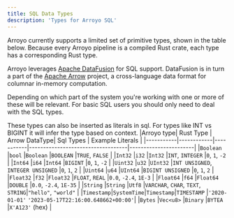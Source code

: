 ```yaml
---
title: SQL Data Types
description: 'Types for Arroyo SQL'
---
```

Arroyo currently supports a limited set of primitive types, shown in the table below.
Because every Arroyo pipeline is a compiled Rust crate, each type has a corresponding Rust type.

Arroyo leverages [Apache DataFusion](https://arrow.apache.org/datafusion/) for SQL support.
DataFusion is in turn a part of the [Apache Arrow](https://arrow.apache.org/) project,
a cross-language data format for columnar in-memory computation.

Depending on which part of the system you're working with one or more of these will be relevant.
For basic SQL users you should only need to deal with the SQL types.

These types can also be inserted as literals in sql.
For types like INT vs BIGINT it will infer the type based on context.
|Arroyo type| Rust Type | Arrow DataType| Sql Types                      | Example Literals      |
|-----------|------------|-----------|-----------------------------------|-----------------------|
|`Boolean`  |`bool`      |`Boolean`  |`BOOLEAN`                          |`TRUE`, `FALSE`        |
|`Int32`    |`i32`       |`Int32`    |`INT`, `INTEGER`                   |`0`, `1`, `-2`         |
|`Int64`    |`i64`       |`Int64`    |`BIGINT`                           |`0`, `1`, `-2`          |
|`Uint32`   |`u32`       |`UInt32`   |`INT UNSIGNED`, `INTEGER UNSIGNED` |`0`, `1`, `2`         |
|`Uint64`   |`u64`       |`UInt64`   |`BIGINT UNSIGNED`                  |`0`, `1`, `2`          |
|`Float32`  |`f32`       |`Float32`  |`FLOAT`, `REAL`                    |`0.0`, `-2.4`, `1E-3`  |
|`Float64`  |`f64`       |`Float64`  |`DOUBLE`                           |`0.0`, `-2.4`, `1E-35` |
|`String`   |`String`    |`Utf8`     |`VARCHAR`, `CHAR`, `TEXT`, `STRING`|`"hello"`, `"world"`   |
|`Timestamp`|`SystemTime`|`Timestamp`|`TIMESTAMP`                        |`'2020-01-01'` `'2023-05-17T22:16:00.648662+00:00'`|
|`Bytes`    |`Vec<u8>`   |`Binary`   |`BYTEA`                   |`X'A123'` (hex)            |

